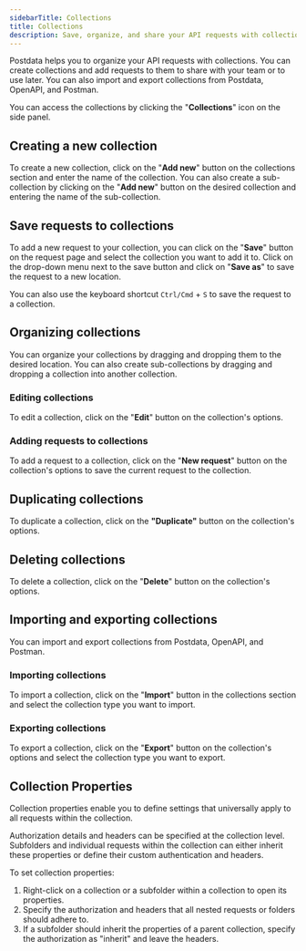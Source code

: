 ```yaml
---
sidebarTitle: Collections
title: Collections
description: Save, organize, and share your API requests with collections.
---
```


Postdata helps you to organize your API requests with collections. You can create collections and add requests to them to share with your team or to use later. You can also import and export collections from Postdata, OpenAPI, and Postman.

You can access the collections by clicking the "**Collections**" icon on the side panel.

## Creating a new collection

To create a new collection, click on the "**Add new**" button on the collections section and enter the name of the collection. You can also create a sub-collection by clicking on the "**Add new**" button on the desired collection and entering the name of the sub-collection.

## Save requests to collections

To add a new request to your collection, you can click on the "**Save**" button on the request page and select the collection you want to add it to. Click on the drop-down menu next to the save button and click on "**Save as**" to save the request to a new location.

<Tip>You can also use the keyboard shortcut <kbd>`Ctrl/Cmd`</kbd> + <kbd>`S`</kbd> to save the request to a collection.</Tip>

## Organizing collections

You can organize your collections by dragging and dropping them to the desired location. You can also create sub-collections by dragging and dropping a collection into another collection.

### Editing collections

To edit a collection, click on the "**Edit**" button on the collection's options.

### Adding requests to collections

To add a request to a collection, click on the "**New request**" button on the collection's options to save the current request to the collection.

## Duplicating collections

To duplicate a collection, click on the **"Duplicate"** button on the collection's options.

## Deleting collections

To delete a collection, click on the "**Delete**" button on the collection's options.

## Importing and exporting collections

You can import and export collections from Postdata, OpenAPI, and Postman.

### Importing collections

To import a collection, click on the "**Import**" button in the collections section and select the collection type you want to import.

### Exporting collections

To export a collection, click on the "**Export**" button on the collection's options and select the collection type you want to export.

## Collection Properties

Collection properties enable you to define settings that universally apply to all requests within the collection.

Authorization details and headers can be specified at the collection level. Subfolders and individual requests within the collection can either inherit these properties or define their custom authentication and headers.

To set collection properties:

1. Right-click on a collection or a subfolder within a collection to open its properties.
2. Specify the authorization and headers that all nested requests or folders should adhere to.
3. If a subfolder should inherit the properties of a parent collection, specify the authorization as "inherit" and leave the headers.
